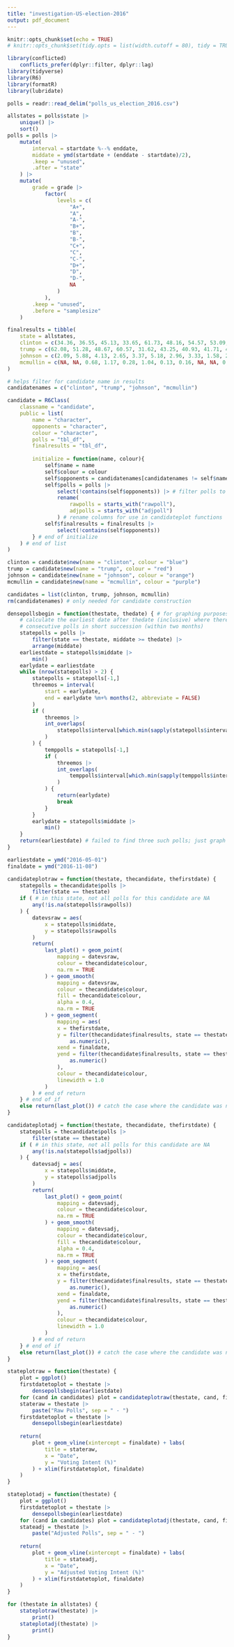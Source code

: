 ```yaml
---
title: "investigation-US-election-2016"
output: pdf_document
---
```


```r
knitr::opts_chunk$set(echo = TRUE)
# knitr::opts_chunk$set(tidy.opts = list(width.cutoff = 80), tidy = TRUE)
```
```r
library(conflicted)
	conflicts_prefer(dplyr::filter, dplyr::lag)
library(tidyverse)
library(R6)
library(formatR)
library(lubridate)
```
```r
polls = readr::read_delim("polls_us_election_2016.csv")
```
```r
allstates = polls$state |>
	unique() |>
	sort()
polls = polls |>
	mutate(
		interval = startdate %--% enddate,
		middate = ymd(startdate + (enddate - startdate)/2),
		.keep = "unused",
		.after = "state"
	) |>
	mutate(
		grade = grade |>
			factor(
				levels = c(
					"A+",
					"A",
					"A-",
					"B+",
					"B",
					"B-",
					"C+",
					"C",
					"C-",
					"D+",
					"D",
					"D-",
					NA
				)
			),
		.keep = "unused",
		.before = "samplesize"
	)
```
```r
finalresults = tibble(
	state = allstates,
	clinton = c(34.36, 36.55, 45.13, 33.65, 61.73, 48.16, 54.57, 53.09, 90.86, 47.82, 45.64, 62.22, 27.49, 55.83, 37.77, 41.74, 36.05, 32.68, 38.45, 47.83, 53.96, 40.98, 60.33, 60.01, 47.27, 46.44, 40.11, 38.14, 35.75, 33.70, 35.46, 44.92, 19.73, 47.92, 46.83, 55.45, 48.26, 59.01, 46.17, 27.23, 43.56, 28.93, 39.09, 47.46, 54.41, 40.67, 31.74, 34.72, 43.24, 48.18, 27.46, 56.68, 49.73, 52.54, 26.43, 46.45, 21.88),
	trump = c(62.08, 51.28, 48.67, 60.57, 31.62, 43.25, 40.93, 41.71, 4.09, 49.02, 50.77, 30.04, 59.26, 38.76, 56.94, 51.15, 56.65, 62.52, 58.09, 44.87, 39.15, 51.26, 33.91, 32.81, 47.50, 44.92, 57.94, 56.77, 56.17, 58.75, 56.18, 47.16, 73.92, 45.50, 46.46, 41.35, 40.04, 36.52, 49.83, 62.96, 51.69, 65.32, 39.09, 48.18, 38.90, 54.94, 61.53, 60.72, 52.23, 46.09, 45.54, 30.27, 44.41, 36.83, 68.50, 47.22, 68.17),
	johnson = c(2.09, 5.88, 4.13, 2.65, 3.37, 5.18, 2.96, 3.33, 1.58, 2.20, 3.05, 3.72, 4.10, 3.79, 4.90, 3.78, 4.68, 2.79, 1.87, 5.09, 4.71, 5.52, 2.86, 4.15, 3.59, 3.84, 1.19, 3.47, 5.64, 4.61, 4.97, 4.54, 4.32, 3.32, 4.14, 1.87, 9.34, 2.29, 2.74, 6.22, 3.17, 5.75, 4.71, 2.38, 3.18, 2.34, 5.63, 2.81, 3.16, 3.28, 3.50, 3.20, 2.97, 4.85, 3.22, 3.58, 5.19),
	mcmullin = c(NA, NA, 0.68, 1.17, 0.28, 1.04, 0.13, 0.16, NA, NA, 0.32, NA, 6.73, 0.21, NA, 0.79, 0.55, 1.18, 0.42, 0.25, 0.20, 0.31, 0.35, NA, 0.17, 1.80, NA, 0.25, 0.46, NA, NA, NA, NA, NA, 0.14, NA, 0.73, 0.13, NA, NA, 0.23, NA, NA, 0.10, 0.17, 1.00, NA, 0.48, 0.47, 0.54, 21.54, 0.20, 1.36, NA, 0.15, 0.40, NA)
)
```
```r
# helps filter for candidate name in results
candidatenames = c("clinton", "trump", "johnson", "mcmullin")

candidate = R6Class(
	classname = "candidate",
	public = list(
		name = "character",
		opponents = "character",
		colour = "character",
		polls = "tbl_df",
		finalresults = "tbl_df",
		
		initialize = function(name, colour){
			self$name = name
			self$colour = colour
			self$opponents = candidatenames[candidatenames != self$name] # the list of other candidates
			self$polls = polls |>
				select(!contains(self$opponents)) |> # filter polls to only this candidate
				rename(
					rawpolls = starts_with("rawpoll"),
					adjpolls = starts_with("adjpoll")
				) # rename columns for use in candidateplot functions
			self$finalresults = finalresults |>
				select(!contains(self$opponents))
		} # end of initialize
	) # end of list
)
```

```r
clinton = candidate$new(name = "clinton", colour = "blue")
trump = candidate$new(name = "trump", colour = "red")
johnson = candidate$new(name = "johnson", colour = "orange")
mcmullin = candidate$new(name = "mcmullin", colour = "purple")

candidates = list(clinton, trump, johnson, mcmullin)
rm(candidatenames) # only needed for candidate construction
```

```r
densepollsbegin = function(thestate, thedate) { # for graphing purposes
	# calculate the earliest date after thedate (inclusive) where there are three
	# consecutive polls in short succession (within two months)
	statepolls = polls |>
		filter(state == thestate, middate >= thedate) |>
		arrange(middate)
	earliestdate = statepolls$middate |>
		min()
	earlydate = earliestdate
	while (nrow(statepolls) > 2) {
		statepolls = statepolls[-1,]
		threemos = interval(
			start = earlydate,
			end = earlydate %m+% months(2, abbreviate = FALSE)
		)
		if (
			threemos |>
			int_overlaps(
				statepolls$interval[which.min(sapply(statepolls$interval, int_start))]
			)
		) {
			temppolls = statepolls[-1,]
			if (
				threemos |>
				int_overlaps(
					temppolls$interval[which.min(sapply(temppolls$interval, int_start))]
				)
			) {
				return(earlydate)
				break
			}
		}
		earlydate = statepolls$middate |>
			min()
	}
	return(earliestdate) # failed to find three such polls; just graph all polls
}

earliestdate = ymd("2016-05-01")
finaldate = ymd("2016-11-08")
```

```r
candidateplotraw = function(thestate, thecandidate, thefirstdate) {
	statepolls = thecandidate$polls |>
		filter(state == thestate)
	if ( # in this state, not all polls for this candidate are NA
		any(!is.na(statepolls$rawpolls))
	) {
		datevsraw = aes(
			x = statepolls$middate,
			y = statepolls$rawpolls
		)
		return(
			last_plot() + geom_point(
				mapping = datevsraw,
				colour = thecandidate$colour,
				na.rm = TRUE
			) + geom_smooth(
				mapping = datevsraw,
				colour = thecandidate$colour,
				fill = thecandidate$colour,
				alpha = 0.4,
				na.rm = TRUE
			) + geom_segment(
				mapping = aes(
				x = thefirstdate,
				y = filter(thecandidate$finalresults, state == thestate)[1,2] |>
					as.numeric(),
				xend = finaldate,
				yend = filter(thecandidate$finalresults, state == thestate)[1,2] |>
					as.numeric()
				),
				colour = thecandidate$colour,
				linewidth = 1.0
			)
		) # end of return
	} # end of if
	else return(last_plot()) # catch the case where the candidate was not polled in the given state
}

candidateplotadj = function(thestate, thecandidate, thefirstdate) {
	statepolls = thecandidate$polls |>
		filter(state == thestate)
	if ( # in this state, not all polls for this candidate are NA
		any(!is.na(statepolls$adjpolls))
	) {
		datevsadj = aes(
			x = statepolls$middate,
			y = statepolls$adjpolls
		)
		return(
			last_plot() + geom_point(
				mapping = datevsadj,
				colour = thecandidate$colour,
				na.rm = TRUE
			) + geom_smooth(
				mapping = datevsadj,
				colour = thecandidate$colour,
				fill = thecandidate$colour,
				alpha = 0.4,
				na.rm = TRUE
			) + geom_segment(
				mapping = aes(
				x = thefirstdate,
				y = filter(thecandidate$finalresults, state == thestate)[1,2] |>
					as.numeric(),
				xend = finaldate,
				yend = filter(thecandidate$finalresults, state == thestate)[1,2] |>
					as.numeric()
				),
				colour = thecandidate$colour,
				linewidth = 1.0
			)
		) # end of return
	} # end of if
	else return(last_plot()) # catch the case where the candidate was not polled in the given state
}
```

```r
stateplotraw = function(thestate) {
	plot = ggplot()
	firstdatetoplot = thestate |>
		densepollsbegin(earliestdate)
	for (cand in candidates) plot = candidateplotraw(thestate, cand, firstdatetoplot)
	stateraw = thestate |>
		paste("Raw Polls", sep = " - ")
	firstdatetoplot = thestate |>
		densepollsbegin(earliestdate)
	
	return(
		plot + geom_vline(xintercept = finaldate) + labs(
			title = stateraw,
			x = "Date",
			y = "Voting Intent (%)"
		) + xlim(firstdatetoplot, finaldate)
	)
}

stateplotadj = function(thestate) {
	plot = ggplot()
	firstdatetoplot = thestate |>
		densepollsbegin(earliestdate)
	for (cand in candidates) plot = candidateplotadj(thestate, cand, firstdatetoplot)
	stateadj = thestate |>
		paste("Adjusted Polls", sep = " - ")
	
	return(
		plot + geom_vline(xintercept = finaldate) + labs(
			title = stateadj,
			x = "Date",
			y = "Adjusted Voting Intent (%)"
		) + xlim(firstdatetoplot, finaldate)
	)
}
```
```r
for (thestate in allstates) {
	stateplotraw(thestate) |>
		print()
	stateplotadj(thestate) |>
		print()
}
```